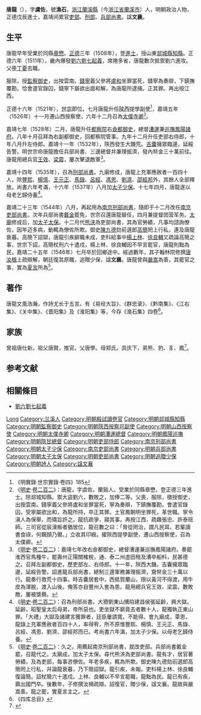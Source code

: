 {{Otheruses|other=名为唐龙的其他人物|唐龙}}
{{明清人物信息框
| 姓名 = 唐龍
| 原名 =
| 圖片名稱 = 
| 圖片大小 = 220px
| 圖片說明 = 
| 最高職務 = 光祿大夫太子太保吏部尚書
| 國家 = 大明
| 爵位 =
| 籍貫 = [[浙江承宣布政使司|浙江承宣布政使司]][[金華府|金華府]][[蘭溪縣|蘭溪縣]]
| 族裔 = 
| 字號 = 字虞佐，號漁石
| 室名 = 
| 諡號 = 文襄
| 出生日期 = 成化十三年（1477年）六月十二日
| 出生地點 = 
| 逝世日期 = 嘉靖二十五年（1546年）七月
| 逝世地點 = 
| 墓葬 =
| 配偶 =娶徐氏
| 親屬 = 子 [[唐汝楫|唐汝楫]]
| 出身 = 
*正德三年戊辰科同進士出身
| 經歷 = 
| 著作 =
}}
'''唐龍'''（{{bd|1477年||1546年|catIdx=}}），字'''虞佐'''，號'''漁石'''，[[浙江承宣布政使司|浙江]][[蘭溪縣|蘭溪縣]]（今[[浙江省|浙江省]][[蘭溪市|蘭溪市]]）人，明朝政治人物，正德戊辰進士，嘉靖间累官[[明朝吏部尚書|吏部]]、[[刑部尚書|刑部]]、[[兵部尚書|兵部尚書]]。諡'''文襄'''。

== 生平 ==
唐龍早年受業於同縣[[章懋|章懋]]。[[正德_(明朝)|正德]]三年（1508年），登[[進士|進士]]，授山東[[郯城縣|郯城縣]][[知縣|知縣]]。正德六年（1511年），畿內爆發[[劉六劉七起義|劉六劉七起義]]，席捲多省，唐龍數次抵禦劉六進攻。父喪[[丁憂|丁憂]]去職。

服除，授[[監察御史|監察御史]]，出按雲南。[[錢寧|錢寧]]義父參將[[盧和|盧和]]坐罪當死，錢寧為奏辯，下鎮撫覆勘。恰會遣官錄囚，錢寧下屬欲出面和解，為唐龍所逮捕，正其罪。再出按江西。

正德十六年（1521年），[[明世宗|世宗]]即位。七月唐龍升任[[陝西|陝西]]提學副使<ref>《明實錄·世宗實錄·卷四》185</ref>，嘉靖五年（1526年）十一月遷山西按察使，六年十二月召為[[太僕寺卿|太僕寺卿]]<ref>《[[明史|明史]]·[[s:明史/卷202|卷二百二]]》：唐龍，字虞佐，蘭谿人。受業於同縣章懋，登正德三年進士。除郯城知縣。禦大盜劉六，數敗之，加俸二等。父喪，服除，徵授御史，出按雲南。錢寧義父參將盧和坐罪當死，寧為奏辯，下鎮撫覆勘。會遣官錄囚，受寧屬欲出和，為龍所持，卒正其罪。土官鳳朝明坐罪死，革世職。寧令滇人為保舉，而矯旨許之。龍抗疏爭，寢其事。再按江西，疏趣張忠、許泰班師。三司官從宸濠叛者猶居位，龍召數之曰：「脅從罔治，謂凡民耳。若輩讀書食祿，何靦顏乃爾。」立收其印綬。擢陝西提學副使，遷山西按察使，召為太僕卿。</ref>。

嘉靖七年（1528年）二月，唐龍升任[[都察院|都察院]]右[[僉都御史|僉都御史]]，總督[[漕運|漕運]]兼[[鳳陽巡撫|巡撫鳳陽諸府]]。八年十月召拜為右副都御史，回都察院管事。九年十二月升任吏部右侍郎，十年八月升左侍郎。嘉靖十一年（1532年），陝西發生大饑荒。[[吉囊|吉囊]]擁眾臨邊，延綏告警。明世宗命唐龍擔任兵部尚書、三邊總督并兼理振濟，發內帑金三十萬前往。唐龍用總兵官[[王效|王效]]、[[梁震|梁震]]，屢次擊退敵軍<ref>《[[明史|明史]]·[[s:明史/卷202|卷二百二]]》：嘉靖七年改右僉都御史，總督漕運兼巡撫鳳陽諸府。奏罷淮西官馬種牛，罷壽州正陽關榷稅，通、泰二州虛田租及漕卒船料，民甚德之。召拜左副都御史，歷吏部左、右侍郎。十一年，陝西大饑。吉囊擁眾臨邊，延綏告警。詔進龍兵部尚書，總制三邊軍務兼理振濟，齎帑金三十萬以行。龍奏行救荒十四事。時吉囊居套中，西抵賀蘭山，限以黃河不得渡，用牛皮為渾脫，渡入山後。俺答亦自豐州入套為患。龍用總兵官王效、梁震，數敗敵，屢被獎賚。</ref>。

嘉靖十四年（1535年），召為[[刑部尚書|刑部尚書]]。九廟修成，唐龍上充軍應赦者一百四十人，除[[豐熙|豐熙]]、[[楊慎|楊慎]]、[[王元正|王元正]]、[[馬錄|馬錄]]、[[呂經|呂經]]、[[馮恩|馮恩]]、[[劉濟|劉濟]]、[[邵經邦|邵經邦]]外，其餘人全部釋放。尚書六年考滿，十六年（1537年）八月加[[太子少保|太子少保]]。十七年四月，唐龍遂以母老乞歸侍養<ref>《[[明史|明史]]·[[s:明史/卷202|卷二百二]]》：召為刑部尚書。大猾劉東山搆陷建昌侯張延齡，興大獄。延齡，昭聖皇太后母弟，帝所惡也。吏坐獄不窮竟去者數十人，龍獨執正東山罪。「大禮」大獄及諸建言獲罪者，廷臣屢請寬，不能得。會九廟成，覃恩，龍錄上充軍應赦者百四十人，率得宥，所不原惟豐熙、楊慎、王元正、馬錄、呂經、馮恩、劉濟、邵經邦而已。考尚書六年滿，加太子少保。以母老乞歸侍養。</ref>。

嘉靖二十三年（1544年）八月，再起用為[[南京刑部尚書|南京刑部尚書]]，隨即于十二月改任[[南京吏部尚書|南京吏部尚書]]。次年兵部尚書[[戴金|戴金]]罷免，世宗召還唐龍替任，四月兼提督团营军务。[[太廟|太廟]]修成后，加[[太子太保|太子太保]]。十二月代[[熊浹|熊浹]]為吏部尚書，其為官勞績，凡事均諮詢僚佐，因年迈多病，動輒為僚佐所欺。御史[[陳九德|陳九德]]劾前選郎[[高簡|高簡]]罔上行私，連及唐龍衰暮。高簡下詔獄，唐龍引疾辭職未成，吏科給事中[[楊上林|楊上林]]、[[徐良輔|徐良輔]]又疏論高簡之事，世宗下詔，高簡杖刑六十遣戍，楊上林、徐良輔因不早言罷官，唐龍則黜為民，嘉靖二十五年（1546年）七月卒於回鄉途中。經過數年，其子翰林院修撰[[唐汝楫|唐汝楫]]上疏辯解，朝廷復其原職，追贈少保，諡'''文襄'''。唐龍曾與[[嚴嵩|嚴嵩]]為善，其罷官之事，實為[[夏言|夏言]]所為<ref>《[[明史|明史]]·[[s:明史/卷202|卷二百二]]》：久之，用薦起南京刑部尚書，就改吏部。兵部尚書戴金罷，召龍代之。太廟成，加太子太保。尋代熊浹為吏部尚書。龍有才，居官著勞績。及為吏部，每事咨僚佐。年老多疾，輒為所欺。御史陳九德劾前選郎高簡罔上行私，幷論龍衰暮，乃下簡詔獄。龍引疾，未報。吏科楊上林、徐良輔復論簡。詔杖簡六十遣戍。上林、良輔以不早言罷職，龍黜為民。龍已有疾，輿出國門卒。後數年，子修撰汝楫疏辯。詔復官，贈少保，諡文襄。龍故與嚴嵩善。龍之罷，實夏言主之。</ref>。

==著作==
唐龍文風浩瀚，作詩尤长于五言。有《易经大旨》、《群忠录》、《黔南集》、《江右集》、《关中集》、《晋阳集》及《淮阳集》等，今存《渔石集》四卷<ref>《四库总目》</ref>。

==家族== 
曾祖唐仕新。祖父唐賢，推官。父唐學。母郑氏。具庆下，弟熊、豹、豸、鳳<ref>{{Cite book|title=天一阁藏明代科举录选刊 登科录 点校本|last=龚延明主编|first=|publisher=宁波出版社|year=2016|isbn=978-7-5526-2320-8|location=宁波|pages=|quote=《天一閣藏明代科舉錄選刊.登科錄》之《正德三年戊辰科進士登科録》}}</ref>。

== 参考文献 ==
{{reflist}}

== 相關條目 ==
* [[劉六劉七起義|劉六劉七起義]]

{{start box}}
{{s-off}}
{{succession box|[[聶賢|聶賢]]|[[楊志學|楊志學]]|[[明朝刑部尚書|明朝刑部尚書]]|1535年-1538年}}
{{succession box|[[戴金|戴金]]|[[路迎|路迎]]|[[明朝兵部尚書|明朝兵部尚書]]|1545年}}
{{succession box|[[熊浹|熊浹]]|[[周用|周用]]|[[明朝吏部尚書|明朝吏部尚書]]|1545年-1546年}}
{{end box}}

{{正德三年戊辰科殿試金榜}}

{{Authority control}}
{{DEFAULTSORT:Tang唐}}
[[Category:唐姓|Long]]
[[Category:兰溪人|Category:兰溪人]]
[[Category:明朝殿試讀卷官|Category:明朝殿試讀卷官]]
[[Category:明朝郯城縣知縣|Category:明朝郯城縣知縣]]
[[Category:明朝監察御史|Category:明朝監察御史]]
[[Category:明朝陝西按察司副使|Category:明朝陝西按察司副使]]
[[Category:明朝山西按察使|Category:明朝山西按察使]]
[[Category:明朝太僕寺卿|Category:明朝太僕寺卿]]
[[Category:明朝漕運總督|Category:明朝漕運總督]]
[[Category:明朝鳳陽巡撫|Category:明朝鳳陽巡撫]]
[[Category:明朝陝甘總督|Category:明朝陝甘總督]]
[[Category:明朝吏部侍郎|Category:明朝吏部侍郎]]
[[Category:南京刑部尚書|Category:南京刑部尚書]]
[[Category:明朝太子少保|Category:明朝太子少保]]
[[Category:南京吏部尚書|Category:南京吏部尚書]]
[[Category:明朝兵部尚書|Category:明朝兵部尚書]]
[[Category:明朝太子太保|Category:明朝太子太保]]
[[Category:明朝吏部尚書|Category:明朝吏部尚書]]
[[Category:明朝追贈少保|Category:明朝追贈少保]]
[[Category:明朝詩人|Category:明朝詩人]]
[[Category:諡文襄|Category:諡文襄]]